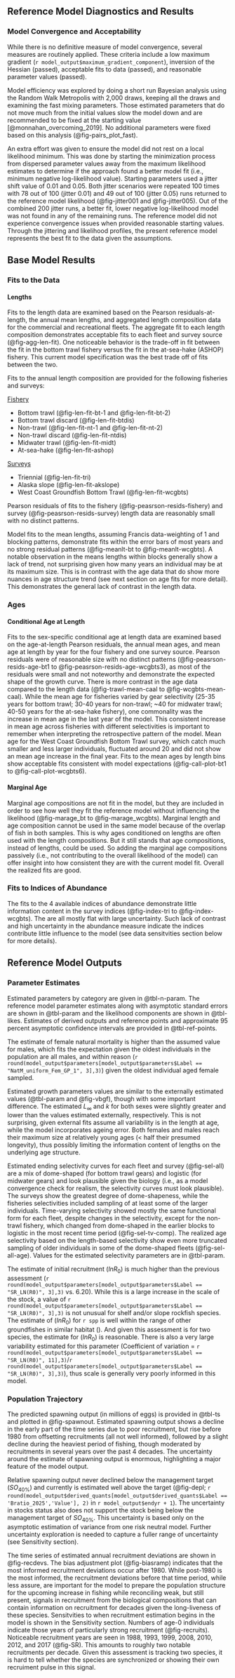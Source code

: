 ## Reference Model Diagnostics and Results


### Model Convergence and Acceptability {#model-convergence}

While there is no definitive measure of model convergence, several measures are routinely applied. These criteria include a low maximum gradient (`r model_output$maximum_gradient_component`), inversion of the Hessian (passed), acceptable fits to data (passed), and reasonable parameter values (passed). 

Model efficiency was explored by doing a short run Bayesian analysis using the Random Walk Metropolis with 2,000 draws, keeping all the draws and examining the fast mixing parameters. Those estimated parameters that do not move much from the initial values slow the model down and are recommended to be fixed at the starting value [@monnahan_overcoming_2019]. No additional parameters were fixed based on this analysis (@fig-pairs_plot_fast).

An extra effort was given to ensure the model did not rest on a local likelihood minimum. This was done by starting the minimization process from dispersed parameter values away from the maximum likelihood estimates to determine if the approach found a better model fit (i.e., minimum negative log-likelihood value). Starting parameters used a jitter shift value of 0.01 and 0.05. Both jitter scenarios were repeated 100 times with 78 out of 100 (jitter 0.01) and 49 out of 100 (jitter 0.05) runs returned to the reference model likelihood (@fig-jitter001 and @fig-jitter005). Out of the combined 200 jitter runs, a better fit, lower negative log-likelihood model was not found in any of the remaining runs. The reference model did not experience convergence issues when provided reasonable starting values. Through the jittering and likelihood profiles, the present reference model represents the best fit to the data given the assumptions. 


## Base Model Results


### Fits to the Data


#### Lengths

Fits to the length data are examined based on the Pearson residuals-at-length, the annual mean lengths, and aggregated length composition data for the commercial and recreational fleets. The aggregate fit to each length composition demonstrates acceptable fits to each fleet and survey source (@fig-agg-len-fit). One noticeable behavior is the trade-off in fit between the fit in the bottom trawl fishery versus the fit in the at-sea-hake (ASHOP) fishery. This current model specification was the best trade off of fits between the two. 

Fits to the annual length composition are provided for the following fisheries and surveys:

<u>Fishery</u>

* Bottom trawl (@fig-len-fit-bt-1 and @fig-len-fit-bt-2)
* Bottom trawl discard (@fig-len-fit-btdis)
* Non-trawl (@fig-len-fit-nt-1 and @fig-len-fit-nt-2)
* Non-trawl discard (@fig-len-fit-ntdis)
* Midwater trawl (@fig-len-fit-midt)
* At-sea-hake (@fig-len-fit-ashop)

<u>Surveys</u>

* Triennial (@fig-len-fit-tri)
* Alaska slope (@fig-len-fit-akslope)
* West Coast Groundfish Bottom Trawl (@fig-len-fit-wcgbts)


Pearson residuals of fits to the fishery (@fig-peasrson-resids-fishery) and survey (@fig-peasrson-resids-survey) length data are reasonably small with no distinct patterns. 

Model fits to the mean lengths, assuming Francis data-weighting of 1 and blocking patterns, demonstrate fits within the error bars of most years and no strong residual patterns (@fig-meanlt-bt to @fig-meanlt-wcgbts). A notable observation in the means lengths within blocks generally show a lack of trend, not surprising given how many years an individual may be at its maximum size. This is in contrast with the age data that do show more nuances in age structure trend (see next section on age fits for more detail). This demonstrates the general lack of contrast in the length data.


### Ages

#### Conditional Age at Length

Fits to the sex-specific conditional age at length data are examined based on the age-at-length Pearson residuals, the annual mean ages, and mean age at length by year for the four fishery and one survey source. Pearson residuals were of reasonable size with no distinct patterns (@fig-peasrson-resids-age-bt1 to @fig-peasrson-resids-age-wcgbts3), as most of the residuals were small and not noteworthy and demonstrate the expected shape of the growth curve. There is more contrast in the age data compared to the length data (@fig-trawl-mean-caal to @fig-wcgbts-mean-caal). While the mean age for fisheries varied by gear selectivity (25-35 years for bottom trawl; 30-40 years for non-trawl; ~40 for midwater trawl; 40-50 years for the at-sea-hake fishery), one commonality was the increase in mean age in the last year of the model. This consistent increase in mean age across fisheries with different selectivities is important to remember when interpreting the retrospective pattern of the model. Mean age for the West Coast Groundfish Bottom Trawl survey, which catch much smaller and less larger individuals, fluctuated around 20 and did not show an mean age increase in the final year. Fits to the mean ages by length bins show acceptable fits consistent with model expectations (@fig-call-plot-bt1 to @fig-call-plot-wcgbts6).

#### Marginal Age

Marginal age compositions are not fit in the model, but they are included in order to see how well they fit the reference model without influencing the likelihood (@fig-marage_bt to @fig-marage_wcgbts). Marginal length and age composition cannot be used in the same model because of the overlap of fish in both samples. This is why ages conditioned on lengths are often used with the length compositions. But it still stands that age compositions, instead of lengths, could be used. So adding the marginal age compositions passively (i.e., not contributing to the overall likelihood of the model) can offer insight into how consistent they are with the current model fit. Overall the realized fits are good.  

### Fits to Indices of Abundance

The fits to the 4 available indices of abundance demonstrate little information content in the survey indices (@fig-index-tri to @fig-index-wcgbts). The are all mostly flat with large uncertainty. Such lack of contrast and high uncertainty in the abundance measure indicate the indices contribute little influence to the model (see data sensitvities section below for more details).


## Reference Model Outputs 

### Parameter Estimates

Estimated parameters by category are given in @tbl-n-param. The reference model parameter estimates along with asymptotic standard errors are shown in @tbl-param and the likelihood components are shown in @tbl-likes. Estimates of derived outputs and reference points and approximate 95 percent asymptotic confidence intervals are provided in @tbl-ref-points. 

The estimate of female natural mortality is higher than the assumed value for males, which fits the expectation given the oldest individuals in the population are all males, and within reason (`r round(model_output$parameters[model_output$parameters$Label == "NatM_uniform_Fem_GP_1", 3],3)`) given the oldest individual aged female sampled. 

Estimated growth parameters values are similar to the externally estimated values (@tbl-param and @fig-vbgf), though with some important difference. The estimated $L_{\infty}$ and $k$ for both sexes were slightly greater and lower than the values estimated externally, respectively. This is not surprising, given external fits assume all variability is in the length at age, while the model incorporates ageing error. Both females and males reach their maximum size at relatively young ages (< half their presumed longevity), thus possibly limiting the information content of lengths on the underlying age structure.

Estimated ending selectivity curves for each fleet and survey (@fig-sel-all) are a mix of dome-shaped (for bottom trawl gears) and logistic (for midwater gears) and look plausible given the biology (i.e., as a model convergence check for realism, the selectivity curves must look plausible). The surveys show the greatest degree of dome-shapeness, while the fisheries selectivities included sampling of at least some of the larger individuals. Time-varying selectivity showed mostly the same functional form for each fleet, despite changes in the selectivity, except for the non-trawl fishery, which changed from dome-shaped in the earlier blocks to logistic in the most recent time period (@fig-sel-tv-comp). The realized age selectivity based on the length-based selectivity show even more truncated sampling of older individuals in some of the dome-shaped fleets (@fig-sel-all-age). Values for the estimated selectivity parameters are in @tbl-param.

The estimate of initial recruitment ($lnR_0$) is much higher than the previous assessment (`r round(model_output$parameters[model_output$parameters$Label == "SR_LN(R0)", 3],3)` vs. 6.20). While this is a large increase in the scale of the stock, a value of `r round(model_output$parameters[model_output$parameters$Label == "SR_LN(R0)", 3],3)` is not unusual for shelf and/or slope rockfish species. The estimate of ($lnR_0$) for `r spp` is well within the range of other groundfishes in similar habitat (). And given this assessment is for two species, the estimate for ($lnR_0$) is reasonable. There is also a very large variability estimated for this parameter (Coefficient of variation = `r round(model_output$parameters[model_output$parameters$Label == "SR_LN(R0)", 11],3)`/`r round(model_output$parameters[model_output$parameters$Label == "SR_LN(R0)", 3],3)`), thus scale is generally very poorly informed in this model. 

### Population Trajectory

The predicted spawning output (in millions of eggs) is provided in @tbl-ts and plotted in @fig-spawnout. Estimated spawning output shows a decline in the early part of the time series due to poor recruitment, but rise before 1980 from offsetting recruitments (all not well informed), followed by a slight decline during the heaviest period of fishing, though moderated by recruitments in several years over the past 4 decades. The uncertainty around the estimate of spawning output is enormous, highlighting a major feature of the model output.

Relative spawning output never declined below the management target ($SO_{40\%}$) and currently is estimated well above the target (@fig-depl; `r round(model_output$derived_quants[model_output$derived_quants$Label == 'Bratio_2025','Value'], 2)` in `r model_output$endyr + 1`). The uncertainty in stocks status also does not support the stock being below the management target of $SO_{40\%}$. This uncertainty is based only on the asymptotic estimation of variance from one risk neutral model. Further uncertainty exploration is needed to capture a fuller range of uncertainty (see Sensitivity section).

The time series of estimated annual recruitment deviations are shown in @fig-recdevs. The bias adjustment plot (@fig-biasramp) indicates that the most informed recruitment deviations occur after 1980. While post-1980 is the most informed, the recruitment deviations before that time period, while less assure, are important for the model to prepare the population structure for the upcoming increase in fishing while reconciling weak, but still present, signals in recruitment from the biological compositions that can contain information on recruitment for decades given the long-liveness of these species. Sensitvities to when recruitment estimation begins in the model is shown in the Sensitivity section. Numbers of age-0 individuals indicate those years of particularly strong recruitment (@fig-recruits). Noticeable recruitment years are seen in 1988, 1993, 1999, 2008, 2010, 2012, and 2017 (@fig-SR). This amounts to roughly two notable recruitments per decade. Given this assessment is tracking two species, it is hard to tell whether the species are synchronized or showing their own recruiment pulse in this signal.
